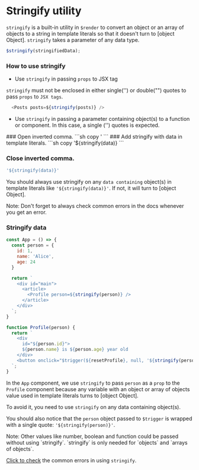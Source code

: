 # Stringify utility

`stringify` is a built-in utility in `$render` to convert an object or an array of objects to a string in template literals so that it doesn't turn to [object Object]. `stringify` takes a parameter of any data type.

```js copy
$stringify(stringifiedData);
```


### How to use stringify

* Use `stringify` in passing `props` to JSX tag

`stringify` must not be enclosed in either single('') or double("") quotes to pass `props` to `JSX tags`.

```js copy
  <Posts posts=${stringify(posts)} />
```

* Use `stringify` in passing a parameter containing object(s) to a function or component. In this case, a single ('') quotes is expected.

<Steps>
### Open inverted comma.
```sh copy
'
```
### Add stringify with data in template literals.
```sh copy
'${stringify(data)}
```

### Close inverted comma.
```sh copy
'${stringify(data)}'
```
</Steps>

You should always use stringify on any `data containing` object(s) in template literals like `'${stringify(data)}'`. If not, it will turn to [object Object].

<Callout type="info" emoji="ℹ️">
  Note: Don't forget to always check common errors in the docs whenever you get an error.
</Callout>

### Stringify data

```js {1} copy
const App = () => {
  const person = {
    id: 1,
    name: 'Alice',
    age: 24
  }

  return `
    <div id="main">
      <article>
        <Profile person=${stringify(person)} />
      </article>
    </div>
  `;
}

function Profile(person) {
  return `
    <div 
      id="${person.id}"> 
      ${person.name} is ${person.age} year old 
    </div>
    <button onclick="$trigger(${resetProfile}, null, '${stringify(person)}')></button>
  `;
}
```

In the `App` component, we use `stringify` to pass `person` as a `prop` to the `Profile` component because any variable with an object or array of objects value used in template literals turns to [object Object]. 

To avoid it, you need to use `stringify` on any data containing object(s).

You should also notice that the `person` object passed to `$trigger` is wrapped with a single quote: `'${stringify(person)}'`.

<Callout type="info" emoji="ℹ️">
  Note: Other values like number, boolean and function could be passed without using `stringify`. `stringify` is only needed for `objects` and `arrays of objects`.
</Callout>

[Click to check]() the common errors in using `stringify`.
